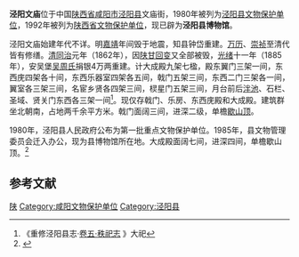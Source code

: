 {{coord|34|31|35|N|108|49|53|E|display=title|scale:10000}}
{{文物保护单位
| 级别 = 省级
| 省区市 = 陕西省
| 名称 = 泾阳文庙
| 图片 = 
| 所在 = [[泾阳县|泾阳县]]
| 分类 = 古建筑
| 时代 = [[清朝|清]]
| 编号 = 第三批
| 登录 = 1992年4月20日
}}

'''泾阳文庙'''位于中国[[陕西省|陕西省]][[咸阳市|咸阳市]][[泾阳县|泾阳县]]文庙街，1980年被列为[[泾阳县文物保护单位|泾阳县文物保护单位]]，1992年被列为[[陕西省文物保护单位|陕西省文物保护单位]]，现已辟为'''泾阳县博物馆'''。

泾阳文庙始建年代不详。明[[嘉靖|嘉靖]]年间毁于地震，知县钟岱重建。[[万历|万历]]、[[崇祯|崇祯]]至清代皆有修缮。[[清朝|清]][[同治|同治]]元年（1862年），因[[同治陕甘回变|陕甘回变]]又全部被毁，[[光绪|光绪]]十一年（1885年），安吴堡[[吴周氏|吴周氏]]捐银4万两重建。计大成殿九架七楹，殿东翼门三架一间，东西庑四架各十间，东西乐器室四架各五间，戟门五架三间，东西二门三架各一间，翼室各三架三间，名宦乡贤各四架三间，棂星门五架三间，月台前后[[泮池|泮池]]、石栏、圣域、贤关门东西各三架一间<ref>《重修泾阳县志·[http://www.sxsdq.cn/sqzlk/sxjz/ssjzwz/xys_16200/cxjyxzwz/ 卷五·秩祀志] {{Wayback|url=http://www.sxsdq.cn/sqzlk/sxjz/ssjzwz/xys_16200/cxjyxzwz/ |date=20171107112208 }}》大祀</ref>。现仅存戟门、乐房、东西庑殿和大成殿。建筑群坐北朝南，占地两千余平方米。戟门面阔三间，进深二级，单檐[[歇山顶|歇山顶]]。

1980年，泾阳县人民政府公布为第一批重点文物保护单位。1985年，县文物管理委员会迁入办公，现为县博物馆所在地。大成殿面阔七间，进深四间，单檐歇山顶。<ref>{{cite book zh|title=陕西文物古迹大观（三）：陕西省省级文物保护单位巡礼 |author=陕西省文物局 编 |publisher=三秦出版社 |year=2006 |isbn=7-80736-121-2 |pages=269-270 }}</ref>

==参考文献==
{{reflist}}

{{DEFAULTSORT:jing}}
[[Category:陕西孔庙|陕]]
[[Category:咸阳文物保护单位|Category:咸阳文物保护单位]]
[[Category:泾阳县|Category:泾阳县]]